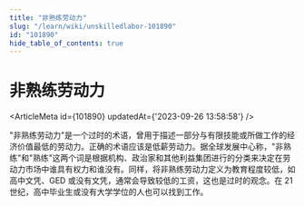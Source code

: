 ```yaml
---
title: "非熟练劳动力"
slug: "/learn/wiki/unskilledlabor-101890"
id: "101890"
hide_table_of_contents: true
---
```



# 非熟练劳动力

<ArticleMeta id={101890} updatedAt={'2023-09-26 13:58:58'} />
<div className='border-solid border-b border-t-0 my-4 border-[var(--ifm-color-gray-300)]' />

"非熟练劳动力"是一个过时的术语，曾用于描述一部分与有限技能或所做工作的经济价值最低的劳动力。正确的术语应该是低薪劳动力。据全球发展中心称，"非熟练"和"熟练"这两个词是根据机构、政治家和其他利益集团进行的分类来决定在劳动力市场中谁具有权力和谁没有。同样，将非熟练劳动力定义为教育程度较低，如高中文凭、GED 或没有文凭，通常会导致较低的工资，这也是过时的观念。在 21 世纪，高中毕业生或没有大学学位的人也可以找到工作。
